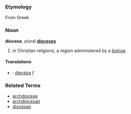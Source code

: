 ===Etymology===
From Greek

===Noun===
'''diocese''', plural '''[[dioceses]]'''

# in Christian religions, a region administered by a [[bishop]]

====Translations====
*{{sk}}: [[diecéza]] ''f''

===Related Terms===
*[[archdiocese]]
*[[archdiocesan]]
*[[diocesan]]